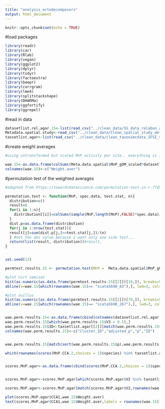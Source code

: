 ```yaml
---
title: "analysis_ectodecomposers"
output: html_document
---
```


```r
knitr::opts_chunk$set(echo = TRUE)
```

#load packages
```r
library(readr)
library(car)
library(Rlab)
library(vegan)
library(ggplot2)
library(dplyr)
library(tidyr)
library(factoextra)
library(beepr)
library(corrgram)
library(lme4)
library(splitstackshape)
library(DHARMa)
library(ggfortify)
library(ggrepel)
```

#read in data
```r
datasetlist.rel.agar.15<-list(read_csv("../clean_data/SS_data_relabun_agar_15_2perc.csv"),read_csv("../clean_data/SS_data_relabun_agar_15_3perc.csv"),read_csv("../clean_data/SS_data_relabun_agar_15_4perc.csv"))
Metadata.spatial.study<-read_csv("../clean_data/Clean_spatial_study_metadata.csv")
taxsetlist.agar<-list(read_csv("../clean_data/clean_taxonimcdata_SFSI_SS_agar_2perc.csv"),read_csv("../clean_data/clean_taxonimcdata_SFSI_SS_agar_3perc.csv"),read_csv("../clean_data/clean_taxonimcdata_SFSI_SS_agar_3perc.csv"))
```


#create weight averages
```r
#using untransformed but scaled MnP activity per site.. everything is in same rows so can just multiply the matrix

wae.15<-as.data.frame(colSums(Meta.data.spatial$MnP_gOM_scaled*datasetlist.rel.agar.15[[2]])/colSums(datasetlist.rel.agar.15[[2]]))
colnames(wae.15)<-c("Weight.aver")

```

#permutation test of the weighted averages
```r
#adapted from https://towardsdatascience.com/permutation-test-in-r-77d551a9f891

permutation.test <- function(MnP, spec.data, test.stat, n){
  distribution=c()
  result=0
  for(i in 1:n){
    distribution[[i]]=colSums(sample(MnP,length(MnP),FALSE)*spec.data)/colSums(spec.data)
  }
  dist.p=as.data.frame(distribution)
  for(j in 1:nrow(test.stat)){
  result[j]=sum(dist.p[j,]>=test.stat[j,])/(n)
  } #not the abs value because I want only one side test... 
  return(list(result, distribution))#result,
}


set.seed(13)

permtest.results.15 <- permutation.test(MnP =  Meta.data.spatial$MnP_gOM_scaled, spec.data = datasetlist.rel.agar.15[[2]],test.stat = wae.15, 10000)

#plot Cort semisan
hist(as.numeric(as.data.frame(permtest.results.15[[2]])[16,]), breaks=50, col='grey', main="Permutation Distribution", las=1, xlab='')
abline(v=wae.15[which(rownames(wae.15)== "scata5690_63"),], lwd=3, col="red")

#plot suillus 
hist(as.numeric(as.data.frame(permtest.results.15[[2]])[70,]), breaks=50, col='grey', main="Permutation Distribution", las=1, xlab='')
abline(v=wae.15[which(rownames(wae.15)== "scata5690_267"),], lwd=3, col="red")


wae.perm.results.15<-as.data.frame(cbind(colnames(datasetlist.rel.agar.15[[2]]),p.adjust(permtest.results.15[[1]],method = "fdr",length(permtest.results.15[[1]])),permtest.results.15[[1]]))
wae.perm.results.15[which(wae.perm.results.15$V3 < 0.1),]
wae.perm.results.15$ID<-taxsetlist.agar[[2]][match(wae.perm.results.15$V1,taxsetlist.agar[[2]]$`Cluster ID`),]$Reference
colnames(wae.perm.results.15)<-c("Cluster_ID","adjusted_p","p","ID")


wae.perm.results.15[match(sort(wae.perm.results.15$p),wae.perm.results.15$p),]

```

```r
which(rownames(scores(MnP.CCA.2,choices = 1)$species) %in% taxsetlist.agar[[2]][which(taxsetlist.agar[[2]]$Class == "Agaricomycetes"),]$`Cluster ID`) #length139


scores.MnP.agar<-as.data.frame(cbind(scores(MnP.CCA.2,choices = 1)$species,rownames(scores(MnP.CCA.2,choices = 1)$species)))


scores.MnP.agar<-scores.MnP.agar[which(scores.MnP.agar$V2 %in% taxsetlist.agar[[2]][which(taxsetlist.agar[[2]]$Class == "Agaricomycetes"),]$`Cluster ID`),]

scores.MnP.agar<-scores.MnP.agar[match(scores.MnP.agar$V2,rownames(wae.15)),]

plot(scores.MnP.agar$CCA1,wae.15$Weight.aver)
text(scores.MnP.agar$CCA1,wae.15$Weight.aver,labels = rownames(wae.15))
```

